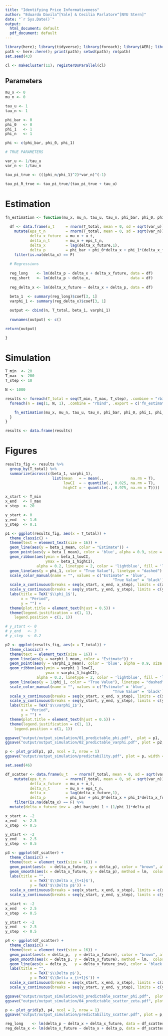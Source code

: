 ```yaml
---
title: "Identifying Price Informativeness"
author: "Eduardo Davila^[Yale] & Cecilia Parlatore^[NYU Stern]"
date: "`r Sys.Date()`"
output:
  html_document: default
  pdf_document: default
---
```


```r

library(here); library(tidyverse); library(foreach); library(AER); library(doParallel); library(cowplot); library(latex2exp)
path <- here::here(); print(path); setwd(path); rm(path)
set.seed(43)

cl <- makeCluster(11); registerDoParallel(cl)

```

## Parameters

```r

mu_x <- 0
mu_n <- 0

tau_u <- 1
tau_n <- 1

phi_bar <- 0
phi_0   <- 0
phi_1   <- 1
phi_n   <- 1

phi <- c(phi_bar, phi_0, phi_1)

# TRUE PARAMETERS

var_u <- 1/tau_u
var_n <- 1/tau_n

tau_pi_true <- (((phi_n/phi_1)^2)*var_n)^(-1)

tau_pi_R_true <- tau_pi_true/(tau_pi_true + tau_u)

```

# Estimation

```r

fn_estimation <- function(mu_x, mu_n, tau_u, tau_n, phi_bar, phi_0, phi_1, phi_n, T_total, n = 1){
  
  df <- data.frame(u_t     = rnorm(T_total, mean = 0, sd = sqrt(var_u))) %>%
    mutate(eps_t_n         = rnorm(T_total, mean = 0, sd = sqrt(var_n)),
           delta_x_future  = mu_x + u_t,
           delta_n_t       = mu_n + eps_t_n,
           delta_x         = lag(delta_x_future,1),
           delta_p         = phi_bar + phi_0*delta_x + phi_1*(delta_x_future) +  phi_n*delta_n_t) %>%
    filter(is.na(delta_x) == F)
  
  # Regressions
  
  reg_long    <- lm(delta_p ~ delta_x + delta_x_future, data = df)
  reg_short   <- lm(delta_p ~ delta_x,                  data = df)
  
  reg_delta_x <- lm(delta_x_future ~ delta_x + delta_p, data = df)
  
  beta_1  <- summary(reg_long)$coef[3, 1]
  varphi_1 <- summary(reg_delta_x)$coef[3, 1]

  output <- cbind(n, T_total, beta_1, varphi_1)
                
  rownames(output) <- c()

return(output)

}

```

# Simulation

```r

T_min  <- 20
T_max  <- 200
T_step <- 10

N <- 1000

results <- foreach(T_total = seq(T_min, T_max, T_step), .combine = "rbind", .export = c('fn_estimation'), .packages = c('tidyverse', 'AER', 'foreach')) %do% {
  foreach(n = seq(1, N, 1), .combine = "rbind", .export = c('fn_estimation'), .packages = c('tidyverse', 'AER')) %do% {

    fn_estimation(mu_x, mu_n, tau_u, tau_n, phi_bar, phi_0, phi_1, phi_n, T_total, n)
  }
}

results <- data.frame(results)

```


# Figures

```r

results_fig <- results %>% 
  group_by(T_total) %>%
  summarize(across(c(beta_1, varphi_1),  
                     list(mean   = ~ mean(.,            na.rm = T),
                          lowCI  = ~ quantile(., 0.025, na.rm = T),
                          highCI = ~ quantile(., 0.975, na.rm = T)))) 

x_start <- T_min
x_end   <- T_max
x_step  <- 20

y_start <- 0
y_end   <- 1.6
y_step  <- 0.1

p1 <- ggplot(results_fig, aes(x = T_total)) +
  theme_classic() +
  theme(text = element_text(size = 16)) +
  geom_line(aes(y = beta_1_mean, color = "Estimate")) +
  geom_point(aes(y = beta_1_mean), color = 'blue', alpha = 0.9, size = 1) +
  geom_ribbon(aes(ymin = beta_1_lowCI,
                  ymax = beta_1_highCI),
              alpha = 0.2, linetype = 2, color = 'lightblue', fill = 'lightblue') +
  geom_line(aes(y = phi_1, color = "True Value"), linetype = "dashed") +
  scale_color_manual(name = "", values = c("Estimate" = 'blue',                                               
                                                "True Value" = 'black')) +    
  scale_x_continuous(breaks = seq(x_start, x_end, x_step), limits = c(x_start, x_end), expand = c(0.02, 0)) + 
  scale_y_continuous(breaks = seq(y_start, y_end, y_step), limits = c(y_start, y_end)) +
  labs(title = TeX('$\\phi_1$'), 
       x = "Period", 
       y = "") +
  theme(plot.title = element_text(hjust = 0.5)) +
  theme(legend.justification = c(1, 1), 
    legend.position = c(1, 1))

# y_start <- 0
# y_end   <- 3
# y_step  <- 0.2

p2 <- ggplot(results_fig, aes(x = T_total)) +
  theme_classic() +
  theme(text = element_text(size = 16)) +
  geom_line(aes(y = varphi_1_mean, color = "Estimate")) +
  geom_point(aes(y = varphi_1_mean), color = 'blue', alpha = 0.9, size = 1) +
  geom_ribbon(aes(ymin = varphi_1_lowCI,
                  ymax = varphi_1_highCI),
              alpha = 0.2, linetype = 2, color = 'lightblue', fill = 'lightblue') +
  geom_line(aes(y = 1/phi_1, color = "True Value"), linetype = "dashed") +
  scale_color_manual(name = "", values = c("Estimate" = 'blue',                                               
                                                "True Value" = 'black')) +    
  scale_x_continuous(breaks = seq(x_start, x_end, x_step), limits = c(x_start, x_end), expand = c(0.02, 0)) + 
  scale_y_continuous(breaks = seq(y_start, y_end, y_step), limits = c(y_start, y_end)) +
  labs(title = TeX('$\\varphi_1$'), 
       x = "Period", 
       y = "") +
  theme(plot.title = element_text(hjust = 0.5)) +
  theme(legend.justification = c(1, 1), 
    legend.position = c(1, 1))

ggsave("output/output_simulation/01_predictable_phi.pdf",  plot = p1,  width = 5, height = 5, units = "in", dpi = 300)
ggsave("output/output_simulation/02_predictable_varphi.pdf", plot = p2,  width = 5, height = 5, units = "in", dpi = 300)

p <- plot_grid(p1, p2, ncol = 2, nrow = 1)
ggsave("output/output_simulation/predictability.pdf", plot = p, width = 11, height = 5, units = "in", dpi = 300)

```

```r

set.seed(46)

df_scatter <- data.frame(u_t   = rnorm(T_total, mean = 0, sd = sqrt(var_u))) %>%
    mutate(eps_t_n         = rnorm(T_total, mean = 0, sd = sqrt(var_n)),
           delta_x_future  = mu_x + u_t,
           delta_n_t       = mu_n + eps_t_n,
           delta_x         = lag(delta_x_future,1),
           delta_p         = phi_bar + phi_0*delta_x + phi_1*delta_x_future +  phi_n*delta_n_t) %>%
    filter(is.na(delta_x) == F) %>% 
  mutate(delta_x_future_inv = -phi_bar/phi_1 + (1/phi_1)*delta_p)

x_start <- -2
x_end   <- 2.5
x_step  <- 0.5

y_start <- -2
y_end   <- 2.5
y_step  <- 0.5

p3 <- ggplot(df_scatter) +
  theme_classic() + 
  theme(text = element_text(size = 16)) +
  geom_point(aes(x  = delta_x_future, y = delta_p), color = "brown", alpha = 0.5) +
  geom_smooth(aes(x = delta_x_future, y = delta_p), method = lm,  color = "steelblue", size = 1.5, se = F) +
  labs(title = "",
           x = TeX('$\\Delta x_{t+1}$'), 
           y = TeX('$\\Delta p$')) +
  scale_x_continuous(breaks = seq(x_start, x_end, x_step), limits = c(x_start, x_end), expand = c(0.02, 0.0)) + 
  scale_y_continuous(breaks = seq(y_start, y_end, y_step), limits = c(y_start, y_end))

x_start <- -2
x_end   <- 2.5
x_step  <- 0.5

y_start <- -2
y_end   <- 2.5
y_step  <- 0.5

p4 <- ggplot(df_scatter) +
  theme_classic() + 
  theme(text = element_text(size = 16)) +
  geom_point(aes(x = delta_p,  y = delta_x_future), color = "brown", alpha = 0.5) +
  geom_smooth(aes(x = delta_p, y = delta_x_future), method = lm,  color = "steelblue", size = 1.5, se = F) +
  geom_line(aes(x = delta_p,   y = delta_x_future_inv), color = 'black', size = 1.5, linetype = "dashed") +
  labs(title = "",
           x = TeX('$\\Delta p$'),
           y = TeX('$\\Delta x_{t+1}$')) +
  scale_x_continuous(breaks = seq(x_start, x_end, x_step), limits = c(x_start, x_end), expand = c(0.02, 0.0)) + 
  scale_y_continuous(breaks = seq(y_start, y_end, y_step), limits = c(y_start, y_end)) +

ggsave("output/output_simulation/03_predictable_scatter_phi.pdf",  plot = p3,  width = 10.5, height = 6, units = "in", dpi = 300)
ggsave("output/output_simulation/04_predictable_scatter_zeta.pdf", plot = p4,  width = 10.5, height = 6, units = "in", dpi = 300)

p <- plot_grid(p3, p4, ncol = 2, nrow = 1)
ggsave("output/output_simulation/predictability_scatter.pdf", plot = p, width = 11, height = 5, units = "in", dpi = 300)

reg_long    <- lm(delta_p ~ delta_x + delta_x_future, data = df_scatter)
reg_delta_x <- lm(delta_x_future ~ delta_x + delta_p, data = df_scatter)
```
